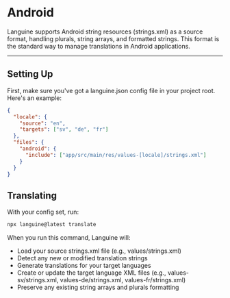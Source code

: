 # Android

Languine supports Android string resources (strings.xml) as a source format, handling plurals, string arrays, and formatted strings. This format is the standard way to manage translations in Android applications.

---

## Setting Up

First, make sure you've got a languine.json config file in your project root. Here's an example:

```json
{
  "locale": {
    "source": "en",
    "targets": ["sv", "de", "fr"]
  },
  "files": {
    "android": {
      "include": ["app/src/main/res/values-[locale]/strings.xml"]
    }
  }
}
```

## Translating

With your config set, run:

```bash
npx languine@latest translate
```

When you run this command, Languine will:

- Load your source strings.xml file (e.g., values/strings.xml)
- Detect any new or modified translation strings
- Generate translations for your target languages
- Create or update the target language XML files (e.g., values-sv/strings.xml, values-de/strings.xml, values-fr/strings.xml)
- Preserve any existing string arrays and plurals formatting
